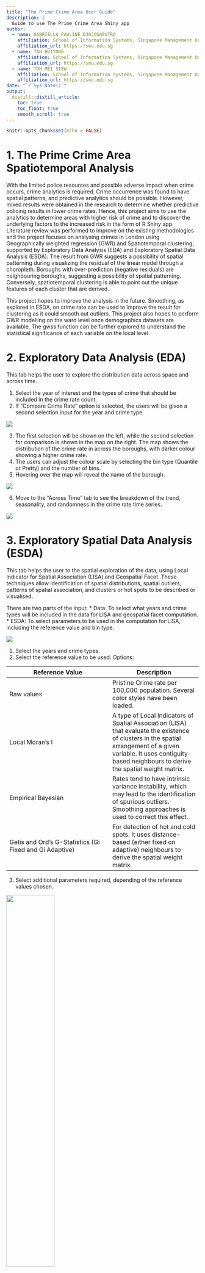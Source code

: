 ```yaml
---
title: "The Prime Crime Area User Guide"
description: |
  Guide to use The Prime Crime Area Shiny app
author:
  - name: GABRIELLA PAULINE DJOJOSAPUTRO
    affiliation: School of Information Systems, Singapore Management University
    affiliation_url: https://smu.edu.sg
  - name: TAN HUIYONG 
    affiliation: School of Information Systems, Singapore Management University
    affiliation_url: https://smu.edu.sg
  - name: TOH MEI SIEW
    affiliation: School of Information Systems, Singapore Management University
    affiliation_url: https://smu.edu.sg
date: "`r Sys.Date()`"
output:
  distill::distill_article:
    toc: true
    toc_float: true
    smooth_scroll: true
---
```



```r
knitr::opts_chunk$set(echo = FALSE)
```

# 1. The Prime Crime Area Spatiotemporal Analysis 
 With the limited police resources and possible adverse impact when crime occurs, crime analytics is required. Crime occurrence was found to have spatial patterns, and predictive analytics should be possible. However, mixed results were obtained in the research to determine whether predictive policing results in lower crime rates. Hence, this project aims to use the analytics to determine areas with higher risk of crime and to discover the underlying factors to the increased risk in the form of R Shiny app. Literature review was performed to improve on the existing methodologies and the project focuses on analysing crimes in London using Geographically weighted regression (GWR) and Spatiotemporal clustering, supported by Exploratory Data Analysis (EDA) and Exploratory Spatial Data Analysis (ESDA). The result from GWR suggests a possibility of spatial patterning during visualizing the residual of the linear model through a choropleth. Boroughs with over-prediction (negative residuals) are neighbouring boroughs, suggesting a possibility of spatial patterning. Conversely, spatiotemporal clustering is able to point out the unique features of each cluster that are derived. 
  
This project hopes to improve the analysis in the future. Smoothing, as explored in ESDA, on crime rate can be used to improve the result for clustering as it could smooth out outliers. This project also hopes to perform GWR modelling on the ward level once demographics datasets are available. The gwss function can be further explored to understand the statistical significance of each variable on the local level.

# 2. Exploratory Data Analysis (EDA)
This tab helps the user to explore the distribution data across space and across time. 

1. Select the year of interest and the types of crime that should be included in the crime rate count.
2. If "Compare Crime Rate" option is selected, the users will be given a second selection input for the year and crime type.

![](./images/EDA_1.png)

3. The first selection will be shown on the left, while the second selection for comparison is shown in the map on the right. The map shows the distribution of the crime rate in across the boroughs, with darker colour showing a higher crime rate.
4. The users can adjust the colour scale by selecting the bin type (Quantile or Pretty) and the number of bins.
5. Hovering over the map will reveal the name of the borough.

![](images/EDA_2.png)

6. Move to the "Across Time" tab to see the breakdown of the trend, seasonality, and randomness in the crime rate time series.

![](./images/EDA_3.png)

# 3. Exploratory Spatial Data Analysis (ESDA)
This tab helps the user to the spatial exploration of the data, using Local Indicator for Spatial Association (LISA) and Geospatial Facet. These techniques allow identification of spatial distributions, spatial outliers, patterns of spatial association, and clusters or hot spots to be described or visualised.

There are two parts of the input:
   * Data: To select what years and crime types will be included in the data for LISA and geospatial facet computation.
   * ESDA: To select parameters to be used in the computation for LISA, including the reference value and bin type.
   
![](images/ESDA_1.png)
   
1. Select the years and crime types. 
2. Select the reference value to be used. Options: 

Reference Value | Description
----------------|--------------
Raw values | Pristine Crime rate per 100,000 population. Several color styles have been loaded.
Local Moran's I | A type of Local Indicators of Spatial Association (LISA) that evaluate the existence of clusters in the spatial arrangement of a given variable. It uses contiguity-based neighbours to derive the spatial weight matrix.
Empirical Bayesian | Rates  tend to have intrinsic variance instability, which may lead to the identification of spurious outliers. Smoothing approaches is used to correct this effect.
Getis and Ord’s G-Statistics (Gi Fixed and Gi Adaptive) | For detection of hot and cold spots. It uses distance-based (either fixed on adaptive)  neighbours to derive the spatial weight matrix.

3. Select additional parameters required, depending of the reference values chosen. 

![](./images/ESDA_Moran.png){width=50%}

4. Click "Run!" and the results is shown in the map.

![](./images/ESDA_LISA.png)

5. Go to Geospatial Facet to see the bar plots by crime type, faceted and arranged by the geospatial area.

![](./images/ESDA_geofacet.png)

6. In both LISA and Geospatial Facet, the animate function can be used. It will iterate through the years in 4 seconds interval automatically.

![](images/ESDA_Year_Animation.png){width=50%}

# 4. Geo-referenced Time Series Clustering 
As the data have both spatial and temporal aspects, the series will be clustered using dynamic time warping first, then visualised in a map to examine the spatial distribution of the clusters.


There are two parts of the input:

   * Data: To select what years and which crime type will be used in the data for clustering, and whether the data should be preprocessed using zscore function.
   * Clustering: To select parameters to be used in the computation for clustering, including the distance metrics, clustering type, and centroids.
   
![](images/Clustering_1.png)
   
1. Select the years and crime type of data that is going to be used for the clustering.

2. Select the distance metrics to examine similarity between boroughs. Options:

Distance Metrics | Description
-----------------|-------------
Dynamic Time Warping | Normal DTW
Dynamic Time Warping L2 Norm | DTW with L2 normalisation
Basic Dynamic Time Warping | Faster DTW, but less functionality
Shape-based Distance | Distance based on cross-correlation
Global Alignment Kernels | Exponentiated soft-minimum of all alignment distances
Soft Dynamic Time Warping | Regularise by soft-minimum of the distribution of all costs by all possible alignments between two time series

3. Select the clustering type. Options:

Clustering Type | Description
----------------|--------------
Hierarchical | Merge two closest items repeatedly until only one cluster is left
Partitional | Assign items to cluster with closest centroids, then recalculate centroids and reassign items until the results are stabl
Fuzzy | Soft partitional clustering that assigns probability of belongingness to every clusters

4. Select centroids calculation to be used the clustering function. Centroid only need to be given if partitional or fuzzy clustering type is selected. The list of available options are as the following: 

Centroids | Description
----------|----------------
Mean | Average along each dimension
Median | Median along each dimension
Shape Averaging  | Average shape according to optimal mapping
DTW Barycenter Averaging | Evolving average between iterations
Soft DTW Centroids | Centroid calculation based on soft DTW
Partition Around Medoids | Using one of the time series in the data as centroid
Fuzzy c-means | Fuzzy version of means
Fuzzy c-medoids | Fuzzy version of medoids

5. Click "Run!" and the results will be shown in the main panel. For hierarchical clustering, cluster dendrogram will be shown. For partitional and fuzzy clustering, cluster validity indices plot will be shown. 

6. Number of clusters can be toggled, the visualisation will follow the new cluster assignment based on the number of clusters selected. 

![](images/Clustering_k.png)
   
7. The user can hover over the time series to reveal which borough the series belong to and the crime rate at the point of time. 

![](./images/Clustering_hover.png)

8. Hovering over the cluster validity indices plot will also reveal the value of the metric for the number of cluster.

![](images/Clustering_cvi.png)

9. Go to Raw Data to see the occurence of crime, population, and crime rate. 

10. Click on the column header to sort the data. Click twice to change between ascending and descending order.

![](images/Clustering_data.png)

# 5. Geographically Weighted Regression (GWR)
This tab  is used to find variables that explains the target variable - crime rate of each boroughs in London - and explore spatial heterogeneity in the relationship between variables. 

There are two parts of the input:

   * Data: To select what year, input variables, and crime types will be used in the data for GWR. Additionally, the users can choose to show the correlation analysis to help in the process of choosing the input variables.
   * GWR: To select parameters to be used in the computation for GWR, including the kernel, approach, bandwidth, and Minkowski distance.
   
1. Select the year, input variables, and crime types to be used.

2. Check "Show Correlation Analysis" and click "Run!". Ensure that there are more than 1 variables being selected, otherwise there will be no correlation plot generated.

3. Go to the "Parameters Correlation" sub-tab to view the correlation between selected variables. Highly correlated variables should not be used in the regression model. For example, since the value of Mean_Income_2011 is highly correlated to Medium_Income_2011, only of the two should be used but not both.

![](images/GWR_corr.png)
   
4. Refine the input variables chosen for the model.

5. Select the kernel to be used. Kernel is a distance decay function that determines how quickly weight decreases as distance increases. The figure below shows the formula for different kernel options in the Shiny app. 

![](./images/kernel.PNG)

6. Select approach to calculate bandwidth, which is the  distance(in metres) or the number of neighbours used for each local regression model. Available options are Cross-validation (CV) approach and Akaike Information Criterion corrected (AICc) approach.


7. Select adaptive bandwidth or provide manual input for the bandwidth.

8. Select Power of Minkowski distance. The options are Euclidean distance with p=2 and Manhattan distance with p = 1. 

9. The user can select "Show GWR Summary" and/or "Compare Basic VS Mixed Model" if they desire more thorough information. 

10. Several visualisation is used to examine the results of GWR. R2 and residual defines how well the input variables explain the target variable. The map shows how the explanatory power might be stronger in some region than the others. The users can select the bin type and number of bin for the colour scale.

![](images/GWR_R2_residual.png)

11. Parameters sub-tab will show the coefficient and p-value of the regression, also visualised in maps. If the option to compare with mixed model is selected, it will also be shown here.

![](images/GWR_parameters.png)

12. As in the Clustering tab, the raw data is available for viewing.

![](images/GWR_data.png)

13. If the choice to show GWR summary is selected, then the text output from the GWmodel package will be shown in the Results sub-tab.

![](images/GWR_results.png)
